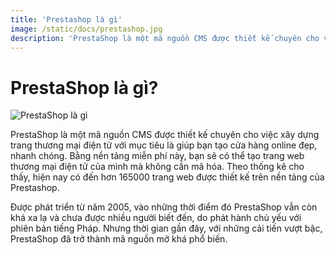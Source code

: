 ```yaml
---
title: 'Prestashop là gì'
image: /static/docs/prestashop.jpg
description: 'PrestaShop là một mã nguồn CMS được thiết kế chuyên cho việc xây dựng trang thương mại điện tử với mục tiêu là giúp bạn tạo cửa hàng online đẹp.'
---
```


# PrestaShop là gì?

![PrestaShop là gì](/static/docs/prestashop.jpg)

PrestaShop là một mã nguồn CMS được thiết kế chuyên cho việc xây dựng trang thương mại điện tử với mục tiêu là giúp bạn tạo cửa hàng online đẹp, nhanh chóng. Bằng nền tảng miễn phí này, bạn sẽ có thể tạo trang web thương mại điện tử của mình mà không cần mã hóa. Theo thống kê cho thấy, hiện nay có đến hơn 165000 trang web được thiết kế trên nền tảng của Prestashop.

Được phát triển từ năm 2005, vào những thời điểm đó PrestaShop vẫn còn khá xa lạ và chưa được nhiều người biết đến, do phát hành chủ yếu với phiên bản tiếng Pháp. Nhưng thời gian gần đây, với những cải tiến vượt bậc, PrestaShop đã trở thành mã nguồn mở khá phổ biến.
